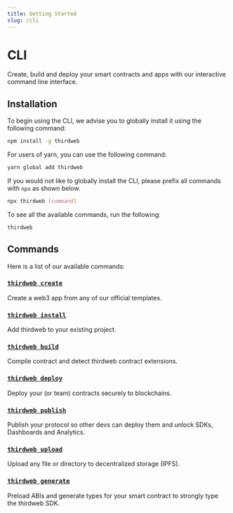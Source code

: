 ```yaml
---
title: Getting Started
slug: /cli
---
```


# CLI

Create, build and deploy your smart contracts and apps with our interactive command line interface.

## Installation

To begin using the CLI, we advise you to globally install it using the following command:

```bash
npm install -g thirdweb
```

For users of yarn, you can use the following command:

```bash
yarn global add thirdweb
```

If you would not like to globally install the CLI, please prefix all commands with `npx` as shown below.

```bash
npx thirdweb [command]
```

To see all the available commands, run the following:

```bash
thirdweb
```

## Commands

Here is a list of our available commands:

### [`thirdweb create`](/cli/create)

Create a web3 app from any of our official templates.

### [`thirdweb install`](/cli/install)

Add thirdweb to your existing project.

### [`thirdweb build`](/cli/build)

Compile contract and detect thirdweb contract extensions.

### [`thirdweb deploy`](/cli/deploy)

Deploy your (or team) contracts securely to blockchains.

### [`thirdweb publish`](/cli/publish)

Publish your protocol so other devs can deploy them and unlock SDKs, Dashboards and Analytics.

### [`thirdweb upload`](/cli/upload)

Upload any file or directory to decentralized storage (IPFS).

### [`thirdweb generate`](/cli/generate)

Preload ABIs and generate types for your smart contract to strongly type the thirdweb SDK.
